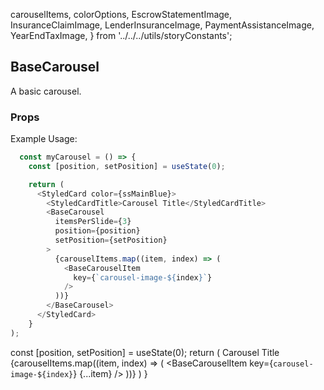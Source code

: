 
  carouselItems,
  colorOptions,
  EscrowStatementImage,
  InsuranceClaimImage,
  LenderInsuranceImage,
  PaymentAssistanceImage,
  YearEndTaxImage,
} from '../../../utils/storyConstants';

<div style={{ position: 'relative', bottom: '20px' }}>

  ## BaseCarousel

  A basic carousel.

  ### Props

  <div style={{ position: 'relative', bottom: '20px' }}>
    <Props of={BaseCarousel} />
  </div>

</div>

Example Usage:
```js
  const myCarousel = () => {
    const [position, setPosition] = useState(0);

    return (
      <StyledCard color={ssMainBlue}>
        <StyledCardTitle>Carousel Title</StyledCardTitle>
        <BaseCarousel
          itemsPerSlide={3}
          position={position}
          setPosition={setPosition}
        >
          {carouselItems.map((item, index) => (
            <BaseCarouselItem
              key={`carousel-image-${index}`}
            />
          ))}
        </BaseCarousel>
      </StyledCard>
    }
);
```

  const [position, setPosition] = useState(0);
  return (
    <StyledCard color={colorOptions.ssMainBlue}>
      <StyledCardTitle>Carousel Title</StyledCardTitle>
      <BaseCarousel
        itemsPerSlide={3}
        position={position}
        setPosition={setPosition}
      >
        {carouselItems.map((item, index) => (
          <BaseCarouselItem
            key={`carousel-image-${index}`}
            {...item}
          />
        ))}
      </BaseCarousel>
    </StyledCard>
  )
}

<MyCarousel />